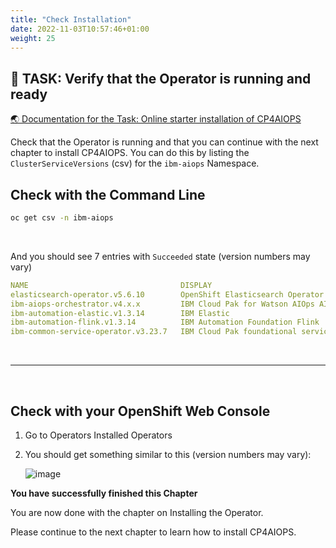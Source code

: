 ```yaml
---
title: "Check Installation"
date: 2022-11-03T10:57:46+01:00
weight: 25
---
```






## 🚀 TASK: Verify that the Operator is running and ready
<a href="https://www.ibm.com/docs/en/cloud-paks/cloud-pak-watson-aiops/4.2.0?topic=manager-starter-installation-cli" target="_blank" >🌏 Documentation for the Task: Online starter installation of CP4AIOPS</a>


Check that the Operator is running and that you can continue with the next chapter to install CP4AIOPS. You can do this by listing the `ClusterServiceVersions` (csv) for the `ibm-aiops` Namespace.



<Accordion>
<AccordionItem title="💡 Need Help?">


## Check with the Command Line
	
```bash
oc get csv -n ibm-aiops                                                           
```

<br/>

And you should see 7 entries with `Succeeded` state (version numbers may vary)

```yaml
NAME                                  DISPLAY                                     VERSION   REPLACES                        PHASE
elasticsearch-operator.v5.6.10        OpenShift Elasticsearch Operator            5.6.10    elasticsearch-operator.v5.6.9   Succeeded
ibm-aiops-orchestrator.v4.x.x         IBM Cloud Pak for Watson AIOps AI Manager   4.x.x                                     Succeeded
ibm-automation-elastic.v1.3.14        IBM Elastic                                 1.3.14                                    Succeeded
ibm-automation-flink.v1.3.14          IBM Automation Foundation Flink             1.3.14                                    Succeeded
ibm-common-service-operator.v3.23.7   IBM Cloud Pak foundational services         3.23.7                                    Succeeded
```

<br/>
<hr/>
<br/>

## Check with your OpenShift Web Console

1. Go to Operators Installed Operators 

1. You should get something similar to this (version numbers may vary):

	![image](./../images/53_operators_installed.png)


</AccordionItem>
</Accordion>



<InlineNotification kind="success">

**You have successfully finished this Chapter**

You are now done with the chapter on Installing the Operator.

Please continue to the next chapter to learn how to install CP4AIOPS.

</InlineNotification>


